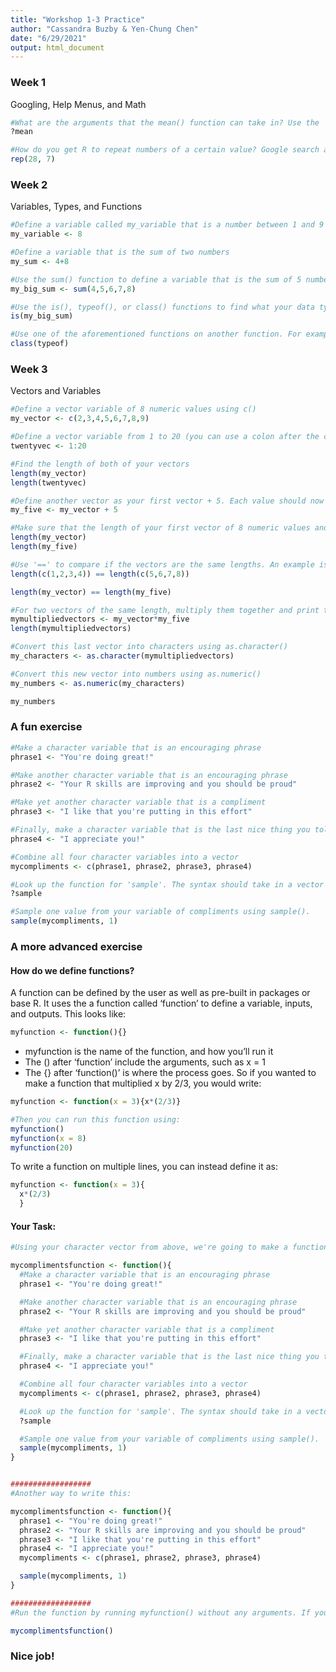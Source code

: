 ```yaml
---
title: "Workshop 1-3 Practice"
author: "Cassandra Buzby & Yen-Chung Chen"
date: "6/29/2021"
output: html_document
---
```


### Week 1

Googling, Help Menus, and Math
```r
#What are the arguments that the mean() function can take in? Use the '?' to find out.
?mean

#How do you get R to repeat numbers of a certain value? Google search and repeat your age seven times
rep(28, 7)
```

### Week 2

Variables, Types, and Functions
```r
#Define a variable called my_variable that is a number between 1 and 9
my_variable <- 8

#Define a variable that is the sum of two numbers
my_sum <- 4+8

#Use the sum() function to define a variable that is the sum of 5 numbers
my_big_sum <- sum(4,5,6,7,8)

#Use the is(), typeof(), or class() functions to find what your data type is
is(my_big_sum)

#Use one of the aforementioned functions on another function. For example, class(is) or is(class)
class(typeof)

```

### Week 3

Vectors and Variables
```r
#Define a vector variable of 8 numeric values using c()
my_vector <- c(2,3,4,5,6,7,8,9)

#Define a vector variable from 1 to 20 (you can use a colon after the c function)
twentyvec <- 1:20

#Find the length of both of your vectors
length(my_vector)
length(twentyvec)

#Define another vector as your first vector + 5. Each value should now contain a value of the first vector + 5
my_five <- my_vector + 5

#Make sure that the length of your first vector of 8 numeric values and your most recent vector are the same by using the length() function
length(my_vector)
length(my_five)

#Use '==' to compare if the vectors are the same lengths. An example is below.
length(c(1,2,3,4)) == length(c(5,6,7,8))

length(my_vector) == length(my_five)

#For two vectors of the same length, multiply them together and print the result. What is the length of the result?
mymultipliedvectors <- my_vector*my_five
length(mymultipliedvectors)

#Convert this last vector into characters using as.character()
my_characters <- as.character(mymultipliedvectors)

#Convert this new vector into numbers using as.numeric()
my_numbers <- as.numeric(my_characters)

my_numbers
```

### A fun exercise

```r
#Make a character variable that is an encouraging phrase
phrase1 <- "You're doing great!"

#Make another character variable that is an encouraging phrase
phrase2 <- "Your R skills are improving and you should be proud"

#Make yet another character variable that is a compliment
phrase3 <- "I like that you're putting in this effort"

#Finally, make a character variable that is the last nice thing you told someone else
phrase4 <- "I appreciate you!"

#Combine all four character variables into a vector
mycompliments <- c(phrase1, phrase2, phrase3, phrase4)

#Look up the function for 'sample'. The syntax should take in a vector and number to sample.
?sample

#Sample one value from your variable of compliments using sample().
sample(mycompliments, 1)

```

### A more advanced exercise

#### How do we define functions?

A function can be defined by the user as well as pre-built in packages or base R. It uses the a function called 'function' to define a variable, inputs, and outputs. This looks like:

```r
myfunction <- function(){}

```

* myfunction is the name of the function, and how you'll run it
* The () after 'function' include the arguments, such as x = 1
* The {} after 'function()' is where the process goes. So if you wanted to make a function that multiplied x by 2/3, you would write:

```r
myfunction <- function(x = 3){x*(2/3)}

#Then you can run this function using:
myfunction()
myfunction(x = 8)
myfunction(20)
```

To write a function on multiple lines, you can instead define it as:

```r

myfunction <- function(x = 3){
  x*(2/3)
  }

```

#### Your Task:

```r
#Using your character vector from above, we're going to make a function that outputs a compliment. Inside the curly brackets {}, insert the entirety of the code chunk "A Fun Exercise".

mycomplimentsfunction <- function(){
  #Make a character variable that is an encouraging phrase
  phrase1 <- "You're doing great!"

  #Make another character variable that is an encouraging phrase
  phrase2 <- "Your R skills are improving and you should be proud"

  #Make yet another character variable that is a compliment
  phrase3 <- "I like that you're putting in this effort"

  #Finally, make a character variable that is the last nice thing you told someone else
  phrase4 <- "I appreciate you!"

  #Combine all four character variables into a vector
  mycompliments <- c(phrase1, phrase2, phrase3, phrase4)

  #Look up the function for 'sample'. The syntax should take in a vector and number to sample.
  ?sample

  #Sample one value from your variable of compliments using sample().
  sample(mycompliments, 1)
}


##################
#Another way to write this:

mycomplimentsfunction <- function(){
  phrase1 <- "You're doing great!"
  phrase2 <- "Your R skills are improving and you should be proud"
  phrase3 <- "I like that you're putting in this effort"
  phrase4 <- "I appreciate you!"
  mycompliments <- c(phrase1, phrase2, phrase3, phrase4)

  sample(mycompliments, 1)
}

##################
#Run the function by running myfunction() without any arguments. If you named your function something else, use that instead!

mycomplimentsfunction()

```

### Nice job!